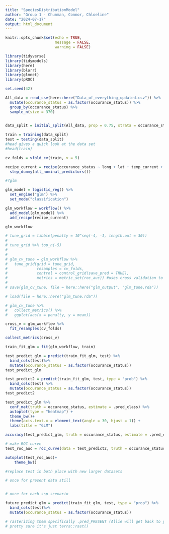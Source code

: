 ```yaml
---
title: "SpeciesDistributionModel"
author: "Group 1 - Chunman, Connor, Chloeline"
date: "2024-07-17"
output: html_document
---
```


```r
knitr::opts_chunk$set(echo = TRUE,
                      message = FALSE,
                      warning = FALSE)
```
 
```r
library(tidyverse)
library(tidymodels)
library(here)
library(blorr)
library(glmnet)
library(pROC)

set.seed(42)
```



```r
All_data = read_csv(here::here("Data_of_everything_updated.csv")) %>% 
  mutate(occurance_status = as.factor(occurance_status)) %>% 
  group_by(occurance_status) %>% 
  sample_n(size = 370)
  
```

```r
data_split = initial_split(All_data, prop = 0.75, strata = occurance_status)

train = training(data_split)
test = testing(data_split)
#head gives a quick look at the data set 
#head(train)
```

```r
cv_folds = vfold_cv(train, v = 5)
```

```r
recipe_current = recipe(occurance_status ~ long + lat + temp_current + chl_current + mld_current, data = train) %>%
  step_dummy(all_nominal_predictors())
```

```r
#?glm
```

```r
glm_model = logistic_reg() %>% 
  set_engine("glm") %>%
  set_mode("classification")
```

```r
glm_workflow = workflow() %>%
  add_model(glm_model) %>%
  add_recipe(recipe_current)

glm_workflow
```

```r
# tune_grid = tibble(penalty = 10^seq(-4, -1, length.out = 30))
# 
# tune_grid %>% top_n(-5)
# 
# 
# glm_cv_tune = glm_workflow %>%
#   tune_grid(grid = tune_grid,
#             resamples = cv_folds,
#             control = control_grid(save_pred = TRUE),
#             metrics = metric_set(roc_auc)) #uses cross validation to tune the mtry and trees parameters
# 
# save(glm_cv_tune, file = here::here("glm_output", "glm_tune.rda"))

# load(file = here::here("glm_tune.rda"))
```


```r
# glm_cv_tune %>% 
#   collect_metrics() %>% 
#   ggplot(aes(x = penalty, y = mean))
```

```r
cross_v = glm_workflow %>% 
  fit_resamples(cv_folds)

collect_metrics(cross_v)
```

```r
train_fit_glm = fit(glm_workflow, train)
```

```r
test_predict_glm = predict(train_fit_glm, test) %>%
  bind_cols(test)%>%
  mutate(occurance_status = as.factor(occurance_status))
test_predict_glm

test_predict2 = predict(train_fit_glm, test, type = "prob") %>%
  bind_cols(test) %>%
  mutate(occurance_status = as.factor(occurance_status))
test_predict2
```
 
```r
test_predict_glm %>% 
  conf_mat(truth = occurance_status, estimate = .pred_class) %>% 
  autoplot(type = "heatmap") +
  theme_bw()+
  theme(axis.text.x = element_text(angle = 30, hjust = 1)) +
  labs(title = "GLM")
```



```r
accuracy(test_predict_glm, truth = occurance_status, estimate = .pred_class)

# make ROC curve
test_roc_auc = roc_curve(data = test_predict2, truth = occurance_status, .pred_ABSENT, ".pred_ABSENT")

autoplot(test_roc_auc)+
    theme_bw()
```

```r
#replace test in both place with new larger datasets 

# once for present data still 


# once for each ssp scenario

future_predict_glm = predict(train_fit_glm, test, type = "prop") %>%
  bind_cols(test)%>%
  mutate(occurance_status = as.factor(occurance_status))
```

```r
# rasterizing them specifically .pred_PRESENT (Allie will get back to you on)
# pretty sure it's just terra::rast()
```
